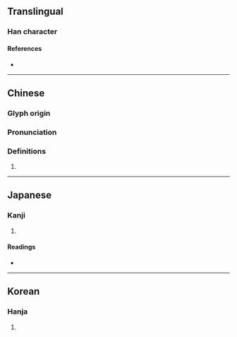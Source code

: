 {{character info}}
==Translingual==

===Han character===
{{Han char|rn=18|rad=刀|as=12|sn=14|four=12200|canj=NBLN|ids=⿰矞刂}}

====References====
* {{Han ref|kx=0143.460|dkj=02180|dj=0324.210|hdz=10357.010|uh=5280|ud=21120|bh=E141|bd=57665}}

----

==Chinese==
{{zh-forms}}

===Glyph origin===
{{Han etym}}

===Pronunciation===
{{zh-pron
|m=guā
|c=gwaat3,wat6
|cat=
}}

===Definitions===
{{zh-hanzi}}

# {{rfdef|zh}}

----

==Japanese==

===Kanji===
{{ja-kanji|grade=|rs=刀12}}

# {{rfdef|ja|sort=刀12}}

====Readings====
* {{ja-readings|on=かつ, けつ}}

----

==Korean==

===Hanja===
{{ko-hanja|hangeul=괄|rv=gwal|mr=kwal}}

# {{rfdef|ko|sort=刀12}}